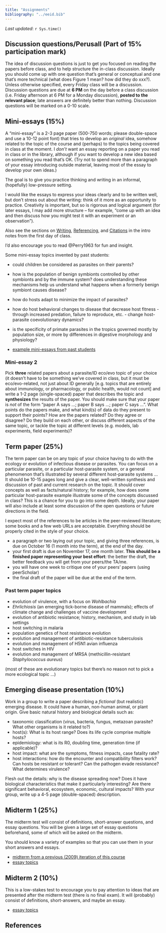 ```yaml
---
title: "Assignments"
bibliography: "../eeid.bib"
---
```


*Last updated*: `r Sys.time()`

## Discussion questions/Perusall (Part of 15% participation mark)

The idea of discussion questions is just to get you focused on reading the papers before class, and to help structure the in-class discussion. Ideally you should come up with one question that's general or conceptual and one that's more technical (what does Figure 1 mean? how did they do xxx?). Unless otherwise specified, every Friday class will be a discussion. Discussion questions are due at **6 PM** on the day before a class discussion (i.e. Friday afternoon at 6 PM for a Monday discussion), **posted to the relevant place**; late answers are definitely better than nothing. Discussion questions will be marked on a 0-10 scale.

## Mini-essays (15%)

A "mini-essay" is a 2-3 page paper (500-750 words; please double-space and use a 10-12 point font) that tries to develop an *original* idea, somehow related to the topic of the course and (perhaps) to the topics being covered in class at the moment. I *don't* want an essay reporting on a paper you read in class or in the library, although if you want to develop a new idea based on something you read that's OK. (Try not to spend more than a paragraph
of your essay introducing outside material, leaving most of the essay to develop your own ideas.)

The goal is to give you practice thinking and writing in an informal, (hopefully) low-pressure setting.

I would like the essays to express your ideas clearly and to be written well, but don't stress out about the writing: think of it more as an
opportunity to practice. Creativity is important, but so is rigorous and logical argument (for later essays, I may add more structure -- for example, "come up with an idea and then discuss how you might test it with an experiment or an observation").

Also see the sections on [Writing](https://bbolker.github.io/bio4ae3/notes/intro.html#writing), [Referencing](https://bbolker.github.io/bio4ae3/notes/intro.html#referencing), and [Citations](https://bbolker.github.io/bio4ae3/notes/intro.html#citation) in the intro notes from the first day of class.

I'd also encourage you to read @Perry1963 for fun and insight.

Some mini-essay topics invented by past students:

- could children be considered as parasites on their parents?
- how is the population of benign symbionts controlled by other symbionts and by the immune system? does understanding these mechanisms help us understand what happens when a formerly benign symbiont causes disease?
- how do hosts adapt to minimize the impact of parasites?
- how do host behavioral changes to disease that decrease host fitness - through increased predation, failure to reproduce, etc. - change host-parasite coevolutionary dynamics?
- is the specificity of primate parasites in the tropics governed mostly by population size, or more by differences in digestive morphology and physiology?

- [example mini-essays from past students](https://mcmasteru365.sharepoint.com/:f:/r/sites/Section_2221-1863/Class%20Materials/mini-essay%20examples?csf=1&web=1&e=Sldxl0)

### Mini-essay 2

Pick **three** related papers about a parasite/ID eco/evo topic of your choice (it doesn't have to be something we've covered in class, but it must be eco/evo-related, not just about ID generally [e.g. topics that are entirely about immunology, or pharmacology, or public health, would not count] and write a 1-2 page (single-spaced) paper that describes the topic and **synthesizes** the results of the paper. You should make sure that your paper is *not* of the form "paper A says ...; paper B says ...; paper C says ...". What points do the papers make, and what kind(s) of data do they present to support their points? How are the papers related? Do they agree or disagree? Do they build on each other, or discuss different aspects of the same topic, or tackle the topic at different levels (e.g. models, lab experiments, field experiments)?


## Term paper (25%)

The term paper can be on any  topic of your choice having to do with the ecology or evolution of infectious disease or parasites. 
You can focus on a particular parasite, or a particular host-parasite system, or a general phenomenon that's illustrated by several different host-parasite systems ...
It should be 10-15 pages long and give a clear, well-written synthesis and discussion of past and current research on the topic. It should cover concepts as well as facts/natural history; for example, how does some particular host-parasite example illustrate some of the concepts discussed in class? This is a chance for you to go into some depth. Ideally, your paper will also include at least some discussion of the open questions or future directions in the field.

I expect most of the references to be articles in the peer-reviewed literature; some books and a few web URLs are acceptable. Everything
should be properly cited in the style of your choice.

- a paragraph or two laying out your topic, and giving three references, is due on October 16 (1 month into the term), at the end of the day.
- your first draft is due on November 17, one month later. **This should be a finished paper representing your best effort**: the better the
 draft, the better feedback you will get from your peers/the TA/me.
- you will have one week to critique one of your peers' papers (using peerScholar)
- the final draft of the paper will be due at the end of the term.

### Past term paper topics

- evolution of virulence, with a focus on *Wohlbachia*
- *Ehrlichiosis* (an emerging tick-borne disease of mammals); effects of climate change and challenges of vaccine development
- evolution of antibiotic resistance; history, mechanism, and study in lab settings
- host switching in malaria
- population genetics of host resistance evolution
- evolution and management of antibiotic-resistance tuberculosis
- evolution and management of H5N1 avian influenza
- host switches in HIV
- evolution and management of MRSA (methicillin-resistant *Staphylococcus aureus*)

(most of these are evolutionary topics but there's no reason not to pick a more ecological topic ...)

## Emerging disease presentation (10%)

Work in a group to write a paper describing a *fictional* (but realistic) emerging disease. It could have a human, non-human animal, or plant origin. Give basic natural history and biological details such as:

- taxonomic classification (virus, bacteria, fungus, metazoan parasite? What other organisms is it related to?)
- host(s): What is its host range? Does its life cycle comprise multiple hosts?
- epidemiology: what is its R0, doubling time, generation time (if applicable)?
- host impact: what are the symptoms, fitness impacts, case fatality rate?
- host interactions: how do the encounter and compatibility filters work? Can hosts be resistant or tolerant? Can the pathogen evade resistance? What determines virulence?

Flesh out the details: why is the disease spreading now? Does it have biological characteristics that make it particularly interesting? Are there significant behavioral, ecosystem, economic, cultural impacts? With your group, write up a 4-5 page (double-spaced) description.

## Midterm 1 (25%)

The midterm test will consist of definitions, short-answer questions, and essay questions. You will be given a large set of essay questions beforehand, some of which will be asked on the midterm.

You should know a variety of examples so that you can use them in your short answers and essays.

- [midterm from a previous (2009) iteration of this course](./eeid2009-midterm.pdf)
- [essay topics](./midterm-topics.html)

## Midterm 2 (10%)

This is a low-stakes test to encourage you to pay attention to ideas that are presented after the midterm test (there is no final exam). It will (probably) consist of definitions, short-answers, and maybe an essay.

- [essay topics](./final-topics.html)

## References
